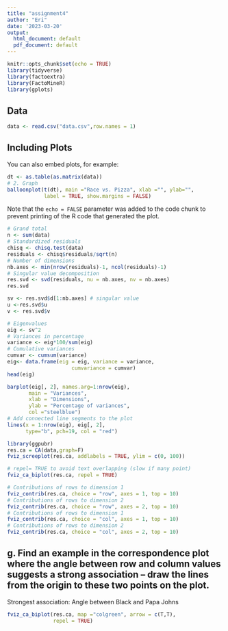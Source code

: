```yaml
---
title: "assignment4"
author: "Eri"
date: '2023-03-20'
output:
  html_document: default
  pdf_document: default
---
```


```r
knitr::opts_chunk$set(echo = TRUE)
library(tidyverse)
library(factoextra)
library(FactoMineR)
library(gplots)
```

## Data

```r
data <- read.csv("data.csv",row.names = 1)
```


## Including Plots

You can also embed plots, for example:

```r
dt <- as.table(as.matrix(data))
# 2. Graph
balloonplot(t(dt), main ="Race vs. Pizza", xlab ="", ylab="",
            label = TRUE, show.margins = FALSE)
```

Note that the `echo = FALSE` parameter was added to the code chunk to prevent printing of the R code that generated the plot.
```r
# Grand total
n <- sum(data)
# Standardized residuals
chisq <- chisq.test(data)
residuals <- chisq$residuals/sqrt(n)
# Number of dimensions
nb.axes <- min(nrow(residuals)-1, ncol(residuals)-1)
# Singular value decomposition
res.svd <- svd(residuals, nu = nb.axes, nv = nb.axes)
res.svd

sv <- res.svd$d[1:nb.axes] # singular value
u <-res.svd$u
v <- res.svd$v

# Eigenvalues
eig <- sv^2
# Variances in percentage
variance <- eig*100/sum(eig)
# Cumulative variances
cumvar <- cumsum(variance)
eig<- data.frame(eig = eig, variance = variance,
                     cumvariance = cumvar)
head(eig)

barplot(eig[, 2], names.arg=1:nrow(eig), 
       main = "Variances",
       xlab = "Dimensions",
       ylab = "Percentage of variances",
       col ="steelblue")
# Add connected line segments to the plot
lines(x = 1:nrow(eig), eig[, 2], 
      type="b", pch=19, col = "red")
```

```r
library(ggpubr)
res.ca = CA(data,graph=F)
fviz_screeplot(res.ca, addlabels = TRUE, ylim = c(0, 100))
```
```r
# repel= TRUE to avoid text overlapping (slow if many point)
fviz_ca_biplot(res.ca, repel = TRUE)
```

```r
# Contributions of rows to dimension 1
fviz_contrib(res.ca, choice = "row", axes = 1, top = 10)
# Contributions of rows to dimension 2
fviz_contrib(res.ca, choice = "row", axes = 2, top = 10)
# Contributions of rows to dimension 1
fviz_contrib(res.ca, choice = "col", axes = 1, top = 10)
# Contributions of rows to dimension 2
fviz_contrib(res.ca, choice = "col", axes = 2, top = 10)
```


## g.	Find an example in the correspondence plot where the angle between row and column values suggests a strong association – draw the lines from the origin to these two points on the plot.
Strongest association: Angle between Black and Papa Johns

```r
fviz_ca_biplot(res.ca, map ="colgreen", arrow = c(T,T),
               repel = TRUE)
```

